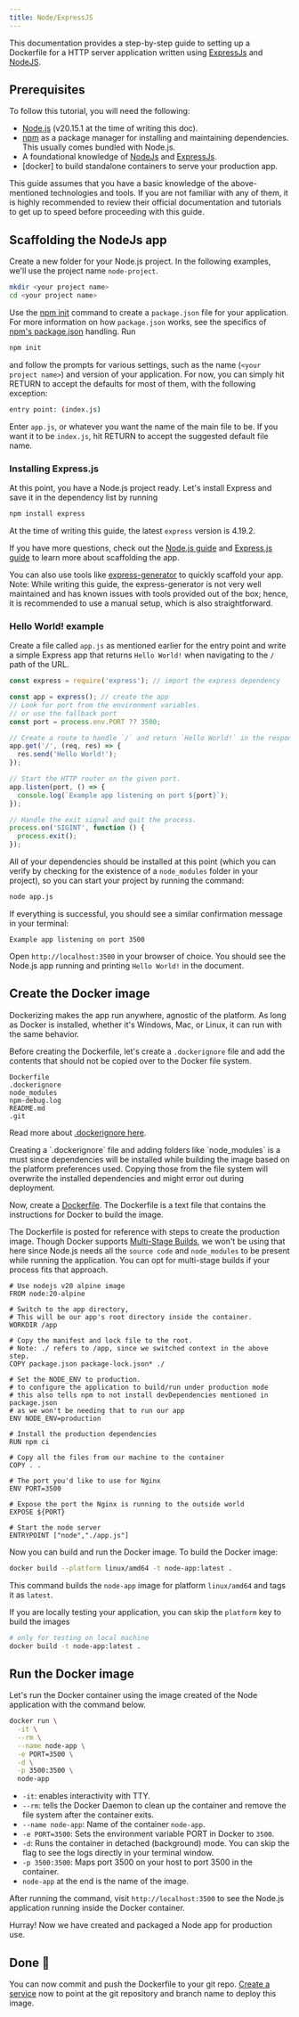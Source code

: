 ```yaml
---
title: Node/ExpressJS
---
```


This documentation provides a step-by-step guide to setting up a Dockerfile for a HTTP server application written using
[ExpressJs][express] and [NodeJS][node].

## Prerequisites

To follow this tutorial, you will need the following:

- [Node.js][node] (v20.15.1 at the time of writing this doc).
- [npm] as a package manager for installing and maintaining dependencies. This usually comes bundled with Node.js.
- A foundational knowledge of [NodeJs][node] and [ExpressJs][express].
- [docker] to build standalone containers to serve your production app.

<Note>
  This guide assumes that you have a basic knowledge of the above-mentioned technologies and tools. If you are not
  familiar with any of them, it is highly recommended to review their official documentation and tutorials to get up to
  speed before proceeding with this guide.
</Note>

## Scaffolding the NodeJs app

Create a new folder for your Node.js project. In the following examples, we'll use the project name `node-project`.

```bash
mkdir <your project name>
cd <your project name>
```

Use the [npm init](https://docs.npmjs.com/cli/commands/npm-init) command to create a `package.json` file for your
application. For more information on how `package.json` works, see the specifics of
[npm's package.json](https://docs.npmjs.com/cli/configuring-npm/package-json) handling. Run

```bash
npm init
```

and follow the prompts for various settings, such as the name (`<your project name>`) and version of your application.
For now, you can simply hit RETURN to accept the defaults for most of them, with the following exception:

```sh
entry point: (index.js)
```

Enter `app.js`, or whatever you want the name of the main file to be. If you want it to be `index.js`, hit RETURN to
accept the suggested default file name.

### Installing Express.js

At this point, you have a Node.js project ready. Let's install Express and save it in the dependency list by running

```bash
npm install express
```

<Note>At the time of writing this guide, the latest `express` version is 4.19.2.</Note>

If you have more questions, check out the
[Node.js guide](https://nodejs.org/en/learn/getting-started/introduction-to-nodejs) and
[Express.js guide](https://expressjs.com/en/starter/installing.html) to learn more about scaffolding the app.

You can also use tools like [express-generator](https://expressjs.com/en/starter/generator.html) to quickly scaffold
your app. Note: While writing this guide, the express-generator is not very well maintained and has known issues with
tools provided out of the box; hence, it is recommended to use a manual setup, which is also straightforward.

### Hello World! example

Create a file called `app.js` as mentioned earlier for the entry point and write a simple Express app that returns
`Hello World!` when navigating to the `/` path of the URL.

```js app.js
const express = require('express'); // import the express dependency

const app = express(); // create the app
// Look for port from the environment variables.
// or use the fallback port
const port = process.env.PORT ?? 3500;

// Create a route to handle `/` and return `Hello World!` in the response.
app.get('/', (req, res) => {
  res.send('Hello World!');
});

// Start the HTTP router on the given port.
app.listen(port, () => {
  console.log(`Example app listening on port ${port}`);
});

// Handle the exit signal and quit the process.
process.on('SIGINT', function () {
  process.exit();
});
```

All of your dependencies should be installed at this point (which you can verify by checking for the existence of a
`node_modules` folder in your project), so you can start your project by running the command:

```bash
node app.js
```

If everything is successful, you should see a similar confirmation message in your terminal:

```
Example app listening on port 3500
```

Open `http://localhost:3500` in your browser of choice. You should see the Node.js app running and printing
`Hello World!` in the document.

## Create the Docker image

Dockerizing makes the app run anywhere, agnostic of the platform. As long as Docker is installed, whether it's Windows,
Mac, or Linux, it can run with the same behavior.

Before creating the Dockerfile, let's create a `.dockerignore` file and add the contents that should not be copied over
to the Docker file system.

```ignore .dockerignore
Dockerfile
.dockerignore
node_modules
npm-debug.log
README.md
.git
```

Read more about [.dockerignore here](https://docs.docker.com/build/building/context/#dockerignore-files).

<Note>
  Creating a `.dockerignore` file and adding folders like `node_modules` is a must since dependencies will be installed
  while building the image based on the platform preferences used. Copying those from the file system will overwrite the
  installed dependencies and might error out during deployment.
</Note>

Now, create a [Dockerfile](https://docs.docker.com/reference/dockerfile/). The Dockerfile is a text file that contains
the instructions for Docker to build the image.

The Dockerfile is posted for reference with steps to create the production image. Though Docker supports
[Multi-Stage Builds](https://docs.docker.com/build/building/multi-stage/), we won't be using that here since Node.js
needs all the `source code` and `node_modules` to be present while running the application. You can opt for multi-stage
builds if your process fits that approach.

```docker Dockerfile
# Use nodejs v20 alpine image
FROM node:20-alpine

# Switch to the app directory,
# This will be our app's root directory inside the container.
WORKDIR /app

# Copy the manifest and lock file to the root.
# Note: ./ refers to /app, since we switched context in the above step.
COPY package.json package-lock.json* ./

# Set the NODE_ENV to production.
# to configure the application to build/run under production mode
# this also tells npm to not install devDependencies mentioned in package.json
# as we won't be needing that to run our app
ENV NODE_ENV=production

# Install the production dependencies
RUN npm ci

# Copy all the files from our machine to the container
COPY . .

# The port you'd like to use for Nginx
ENV PORT=3500

# Expose the port the Nginx is running to the outside world
EXPOSE ${PORT}

# Start the node server
ENTRYPOINT ["node","./app.js"]
```

Now you can build and run the Docker image. To build the Docker image:

```bash
docker build --platform linux/amd64 -t node-app:latest .
```

This command builds the `node-app` image for platform `linux/amd64` and tags it as `latest`.

If you are locally testing your application, you can skip the `platform` key to build the images

```bash
# only for testing on local machine
docker build -t node-app:latest .
```

## Run the Docker image

Let's run the Docker container using the image created of the Node application with the command below.

```bash
docker run \
  -it \
  --rm \
  --name node-app \
  -e PORT=3500 \
  -d \
  -p 3500:3500 \
  node-app
```

- `-it`: enables interactivity with TTY.
- `--rm`: tells the Docker Daemon to clean up the container and remove the file system after the container exits.
- `--name node-app`: Name of the container `node-app`.
- `-e PORT=3500`: Sets the environment variable PORT in Docker to `3500`.
- `-d`: Runs the container in detached (background) mode. You can skip the flag to see the logs directly in your
  terminal window.
- `-p 3500:3500`: Maps port 3500 on your host to port 3500 in the container.
- `node-app` at the end is the name of the image.

After running the command, visit `http://localhost:3500` to see the Node.js application running inside the Docker
container.

Hurray! Now we have created and packaged a Node app for production use.

## Done 🎉

You can now commit and push the Dockerfile to your git repo. [Create a service](/environment/services/create) now to
point at the git repository and branch name to deploy this image.

[node]: https://nodejs.org/en
[npm]: https://www.npmjs.com
[express]: https://expressjs.com

